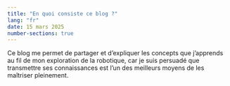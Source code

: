 ```yaml
---
title: "En quoi consiste ce blog ?"
lang: "fr"
date: 15 mars 2025
number-sections: true
---
```


Ce blog me permet de partager et d’expliquer les concepts que j’apprends au fil de mon exploration de la robotique, car je suis persuadé que transmettre ses connaissances est l’un des meilleurs moyens de les maîtriser pleinement.